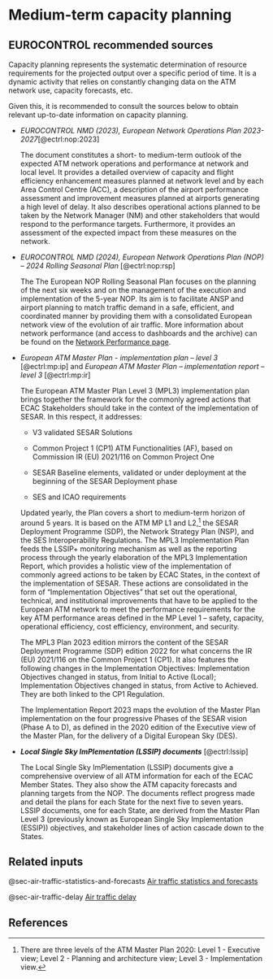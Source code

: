 # Medium-term capacity planning {#sec-medium-term-capacity-planning}

## EUROCONTROL recommended sources

Capacity planning represents the systematic determination of resource requirements 
for the projected output over a specific period of time. It is a dynamic activity 
that relies on constantly changing data on the ATM network use, capacity forecasts, etc.

Given this, it is recommended to consult the sources below to obtain relevant 
up-to-date information on capacity planning.


* *EUROCONTROL NMD (2023), European Network Operations Plan 2023-2027*[@ectrl:nop:2023]

    The document constitutes a short- to medium-term outlook of the expected ATM
    network operations and performance at network and local level. It provides a
    detailed overview of capacity and flight efficiency enhancement measures 
    planned at network level and by each Area Control Centre (ACC), a description 
    of the airport performance assessment and improvement measures planned at 
    airports generating a high level of delay. It also describes operational 
    actions planned to be taken by the Network Manager (NM) and other stakeholders
    that would respond to the performance targets. Furthermore, it provides an 
    assessment of the expected impact from these measures on the network.

* *EUROCONTROL NMD (2024), European Network Operations Plan (NOP) – 2024 Rolling Seasonal Plan* [@ectrl:nop:rsp]

    The The European NOP Rolling Seasonal Plan focuses on the planning of the next
    six weeks and on the management of the execution and implementation of the 
    5-year NOP. Its aim is to facilitate ANSP and airport planning to match traffic
    demand in a safe, efficient, and coordinated manner by providing them with a 
    consolidated European network view of the evolution of air traffic. More 
    information about network performance (and access to dashboards and the archive)
      can be found on the [Network Performance page](https://www.eurocontrol.int/network-performance).

* *European ATM Master Plan - implementation plan – level 3* [@ectrl:mp:ip] and *European ATM Master Plan – implementation report – level 3* [@ectrl:mp:ir]

    The European ATM Master Plan Level 3 (MPL3) implementation plan brings together 
    the framework for the commonly agreed actions that ECAC Stakeholders should 
    take in the context of the implementation of SESAR. In this respect, it addresses:
    
    * V3 validated SESAR Solutions
    
    * Common Project 1 (CP1) ATM Functionalities (AF), based on Commission IR (EU) 2021/116 on Common Project One
    
    * SESAR Baseline elements, validated or under deployment at the beginning of the SESAR Deployment phase
    
    * SES and ICAO requirements
    
    Updated yearly, the Plan covers a short to medium-term horizon of around 5 
    years. It is based on the ATM MP L1 and L2,^[There are three levels of the ATM Master Plan 2020: Level 1 - Executive view; Level 2 - Planning and architecture view; Level 3 - Implementation view.] the SESAR Deployment Programme 
    (SDP), the Network Strategy Plan (NSP), and the SES Interoperability Regulations. 
    The MPL3 Implementation Plan feeds the LSSIP+ monitoring mechanism as well 
    as the reporting process through the yearly elaboration of the MPL3
    Implementation Report, which provides a holistic view of the implementation
    of commonly agreed actions to be taken by ECAC States, in the context of the
    implementation of SESAR. These actions are consolidated in the form of 
    “Implementation Objectives” that set out the operational, technical, and 
    institutional improvements that have to be applied to the European ATM network
    to meet the performance requirements for the key ATM performance areas defined 
    in the MP Level 1 – safety, capacity, operational efficiency, cost efficiency,
    environment, and security.
    
    The MPL3 Plan 2023 edition mirrors the content of the SESAR Deployment
    Programme (SDP) edition 2022 for what concerns the IR (EU) 2021/116 on the
    Common Project 1 (CP1). It also features the following changes in the
    Implementation Objectives: Implementation Objectives changed in status, from
    Initial to Active (Local); Implementation Objectives changed in status, from
    Active to Achieved. They are both linked to the CP1 Regulation.
    
    The Implementation Report 2023 maps the evolution of the Master Plan 
    implementation on the four progressive Phases of the SESAR vision (Phase A to D),
    as defined in the 2020 edition of the Executive view of the Master Plan, for
    the delivery of a Digital European Sky (DES).


* ***Local Single Sky ImPlementation (LSSIP) documents*** [@ectrl:lssip]

    The Local Single Sky ImPlementation (LSSIP) documents give a comprehensive 
    overview of all ATM information for each of the ECAC Member States. They also
    show the ATM capacity forecasts and planning targets from the NOP. The documents
    reflect progress made and detail the plans for each State for the next five 
    to seven years. LSSIP documents, one for each State, are derived from the
    Master Plan Level 3 (previously known as European Single Sky Implementation
    (ESSIP)) objectives, and stakeholder lines of action cascade down to the States. 

## Related inputs

@sec-air-traffic-statistics-and-forecasts [Air traffic statistics and forecasts](#sec-air-traffic-statistics-and-forecasts)

@sec-air-traffic-delay [Air traffic delay](#sec-air-traffic-delay)

## References
